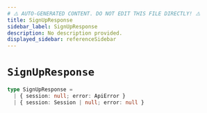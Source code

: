 ```yaml
---
# ⚠️ AUTO-GENERATED CONTENT. DO NOT EDIT THIS FILE DIRECTLY! ⚠️
title: SignUpResponse
sidebar_label: SignUpResponse
description: No description provided.
displayed_sidebar: referenceSidebar
---
```


# `SignUpResponse`

```ts
type SignUpResponse =
  | { session: null; error: ApiError }
  | { session: Session | null; error: null }
```
